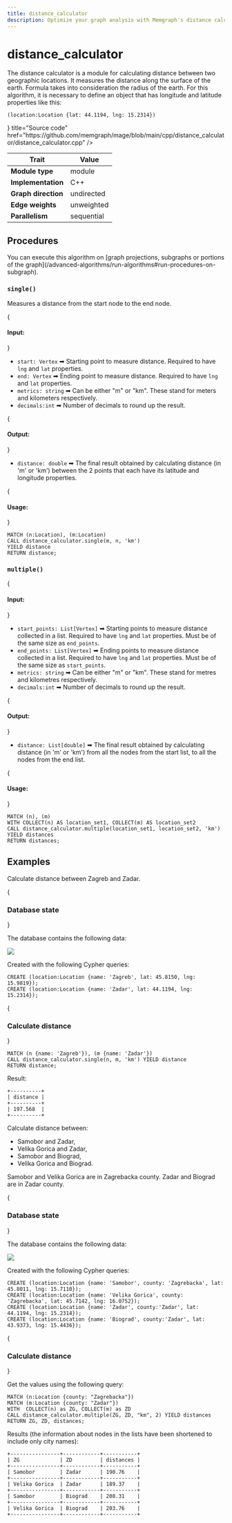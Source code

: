 ```yaml
---
title: distance_calculator
description: Optimize your graph analysis with Memgraph's distance calculator. Explore tutorials and comprehensive documentation to learn how to calculate distances and shortest paths between nodes in your graphs.
---
```



# distance_calculator

The distance calculator is a module for calculating distance between two
geographic locations. It measures the distance along the surface of the earth.
Formula takes into consideration the radius of the earth. For this algorithm, it
is necessary to define an object that has longitude and latitude properties like
this:

```cypher
(location:Location {lat: 44.1194, lng: 15.2314})
```

<Cards>
  <Card
    icon={<GitHub />}
    title="Source code"
    href="https://github.com/memgraph/mage/blob/main/cpp/distance_calculator/distance_calculator.cpp"
  />
</Cards>

| Trait               | Value                                                 |
| ------------------- |------------|
| **Module type**     | module     |
| **Implementation**  | C++        |
| **Graph direction** | undirected |
| **Edge weights**    | unweighted |
| **Parallelism**     | sequential |

## Procedures

<Callout type="info">
You can execute this algorithm on [graph projections, subgraphs or portions of the graph](/advanced-algorithms/run-algorithms#run-procedures-on-subgraph).
</Callout>

### `single()`

Measures a distance from the start node to the end node. 

{<h4> Input: </h4>}

* `start: Vertex` ➡ Starting point to measure distance. Required to have `lng` and `lat` properties.
* `end: Vertex` ➡ Ending point to measure distance. Required to have `lng` and `lat` properties.
* `metrics: string` ➡ Can be either "m" or "km". These stand for meters and kilometers respectively.
* `decimals:int` ➡ Number of decimals to round up the result.

{<h4> Output: </h4>}

* `distance: double` ➡ The final result obtained by calculating distance (in 'm'
  or 'km') between the 2 points that each have its latitude and longitude
  properties.

{<h4> Usage: </h4>}

```cypher
MATCH (n:Location), (m:Location)
CALL distance_calculator.single(m, n, 'km')
YIELD distance
RETURN distance;
```

### `multiple()`

{<h4> Input: </h4>}

* `start_points: List[Vertex]` ➡ Starting points to measure distance collected in a list. Required to have `lng` and `lat` properties. Must be of the same size as `end_points`.
* `end_points: List[Vertex]` ➡ Ending points to measure distance collected in a list. Required to have `lng` and `lat` properties. Must be of the same size as `start_points`.
* `metrics: string` ➡ Can be either "m" or "km". These stand for metres and kilometres respectively.
* `decimals:int` ➡ Number of decimals to round up the result.

{<h4> Output: </h4>}

* `distance: List[double]` ➡ The final result obtained by calculating distance (in 'm'
  or 'km') from all the nodes from the start list, to all the nodes from the end list.

{<h4> Usage: </h4>}
```cypher
MATCH (n), (m)
WITH COLLECT(n) AS location_set1, COLLECT(m) AS location_set2
CALL distance_calculator.multiple(location_set1, location_set2, 'km') YIELD distances
RETURN distances;
```

## Examples

Calculate distance between Zagreb and Zadar. 

<Steps>
{<h3> Database state </h3>} 

The database contains the following data: 

![](/pages/advanced-algorithms/available-algorithms/distance_calculator/distance-calculator-1.png)

Created with the following Cypher queries:

```
CREATE (location:Location {name: 'Zagreb', lat: 45.8150, lng: 15.9819});
CREATE (location:Location {name: 'Zadar', lat: 44.1194, lng: 15.2314});
```

{<h3> Calculate distance </h3>} 

```
MATCH (n {name: 'Zagreb'}), (m {name: 'Zadar'})
CALL distance_calculator.single(n, m, 'km') YIELD distance
RETURN distance;
```

Result:

```
+----------+
| distance |
+----------+
| 197.568  |
+----------+
```
</Steps>

Calculate distance between:
- Samobor and Zadar,
- Velika Gorica and Zadar,
- Samobor and Biograd,
- Velika Gorica and Biograd. 

Samobor and Velika Gorica are in Zagrebacka county. 
Zadar and Biograd are in Zadar county. 

<Steps>

{<h3> Database state </h3>} 

The database contains the following data: 

![](/pages/advanced-algorithms/available-algorithms/distance_calculator/distance-calculator-2.png)

Created with the following Cypher queries:

```
CREATE (location:Location {name: 'Samobor', county: 'Zagrebacka', lat: 45.8011, lng: 15.7110});
CREATE (location:Location {name: 'Velika Gorica', county: 'Zagrebacka', lat: 45.7142, lng: 16.0752});
CREATE (location:Location {name: 'Zadar', county:'Zadar', lat: 44.1194, lng: 15.2314});
CREATE (location:Location {name: 'Biograd', county:'Zadar', lat: 43.9373, lng: 15.4436});
```

{<h3> Calculate distance </h3>} 

Get the values using the following query:

```
MATCH (n:Location {county: "Zagrebacka"})
MATCH (m:Location {county: "Zadar"})
WITH  COLLECT(n) as ZG, COLLECT(m) as ZD
CALL distance_calculator.multiple(ZG, ZD, "km", 2) YIELD distances
RETURN ZG, ZD, distances;
```

Results (the information about nodes in the lists have been shortened to include only city names):

```
+----------------+------------+-----------+
| ZG             | ZD         | distances | 
+----------------+------------+-----------+
| Samobor        | Zadar      | 190.76    |
+----------------+------------+-----------+
| Velika Gorica  | Zadar      | 189.37    |
+----------------+------------+-----------+
| Samobor        | Biograd    | 208.31    |
+----------------+------------+-----------+
| Velika Gorica  | Biograd    | 203.76    |
+----------------+------------+-----------+
```

</Steps>